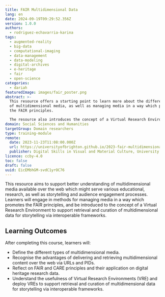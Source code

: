 ```yaml
---
title: FAIR Multidimensional Data
lang: en
date: 2024-09-19T09:29:52.356Z
version: 1.0.0
authors:
  - rodriguez-echavarria-karina
tags:
  - augmented-reality
  - big-data
  - computational-imaging
  - data-management
  - data-modeling
  - digital-archives
  - e-heritage
  - fair
  - open-science
categories:
  - dariah
featuredImage: images/fair_poster.png
abstract: >-
  This resource offers a starting point to learn more about the different types
  of multidimensional media, as well as managing media in a way which promotes
  the FAIR principles.

  The resource also introduces the concept of a Virtual Research Environment to support retrieval and curation of multidimensional data for storytelling via interoperable frameworks.
domain: Social Sciences and Humanities
targetGroup: Domain researchers
type: training-module
remote:
  date: 2023-11-23T11:08:00.000Z
  url: https://universityofbrighton.github.io/2023-fair-multidimensional-media/
  publisher: Digital Skills in Visual and Material Culture, University of Brighton
licence: ccby-4.0
toc: false
draft: false
uuid: EicEMbhGM-svdC1yrOC76
---
```


This resource aims to support better understanding of multidimensional media available over the web which might serve various educational, research, as well as storytelling and audience engagement processes.  Learners will engage in methods for managing media in a way which promotes the FAIR principles, and be introduced to the concept of a Virtual Research Environment to support retrieval and curation of multidimensional data for storytelling via interoperable frameworks.



## **Learning Outcomes**

After completing this course, learners will:

- Define the different types of multidimensional media.
- Recognise the advantages of delivering and retrieving multidimensional content over the web via URLs and PIDs.
- Reflect on FAIR and CARE principles and their application on digital heritage research data.
- Understand the usefulness of Virtual Research Environments (VRE) and deploy VREs to support retrieval and curation of multidimensional data for storytelling via interoperable frameworks.

<ExternalResource title="Interested in learning more?" subtitle="Check out the tutorial FAIR Multidimensional Data" url="https://universityofbrighton.github.io/2023-fair-multidimensional-media/" />
